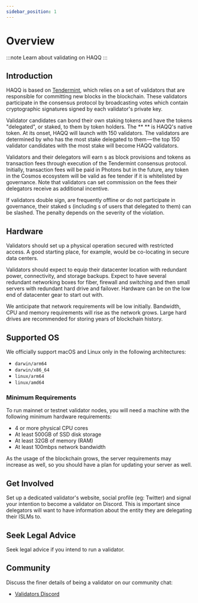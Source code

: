 ```yaml
---
sidebar_position: 1
---
```



# Overview

:::note Learn about validating on HAQQ
:::

## Introduction

HAQQ is based on [Tendermint](https://github.com/tendermint/tendermint/blob/master/docs/introduction/what-is-tendermint.md), which relies on a set of validators that are responsible for committing new blocks in the blockchain. These validators participate in the consensus protocol by broadcasting votes which contain cryptographic signatures signed by each validator's private key.

Validator candidates can bond their own staking tokens and have the tokens "delegated", or staked, to them by token holders. The ** <ProjectValue keyword="testnet_denom" /> ** is HAQQ's native token. At its onset, HAQQ will launch with 150 validators. The validators are determined by who has the most stake delegated to them — the top 150 validator candidates with the most stake will become HAQQ validators.

Validators and their delegators will earn <ProjectValue keyword="testnet_denom" />s as block provisions and tokens as transaction fees through execution of the Tendermint consensus protocol. Initially, transaction fees will be paid in Photons but in the future, any token in the Cosmos ecosystem will be valid as fee tender if it is whitelisted by governance. Note that validators can set commission on the fees their delegators receive as additional incentive.

If validators double sign, are frequently offline or do not participate in governance, their staked <ProjectValue keyword="testnet_denom" />s (including <ProjectValue keyword="testnet_denom" />s of users that delegated to them) can be slashed. The penalty depends on the severity of the violation.

## Hardware

Validators should set up a physical operation secured with restricted access. A good starting place, for example, would be co-locating in secure data centers.

Validators should expect to equip their datacenter location with redundant power, connectivity, and storage backups. Expect to have several redundant networking boxes for fiber, firewall and switching and then small servers with redundant hard drive and failover. Hardware can be on the low end of datacenter gear to start out with.

We anticipate that network requirements will be low initially. Bandwidth, CPU and memory requirements will rise as the network grows. Large hard drives are recommended for storing years of blockchain history.

## Supported OS
We officially support macOS and Linux only in the following architectures:

- ``darwin/arm64``
- ``darwin/x86_64``
- ``linux/arm64``
- ``linux/amd64``

### Minimum Requirements

To run mainnet or testnet validator nodes, you will need a machine with the following minimum hardware requirements:

* 4 or more physical CPU cores
* At least 500GB of SSD disk storage
* At least 32GB of memory (RAM)
* At least 100mbps network bandwidth

As the usage of the blockchain grows, the server requirements may increase as well, so you should have a plan for
updating your server as well.


## Get Involved

Set up a dedicated validator's website, social profile (eg: Twitter) and signal your intention to become a validator on Discord. This is important since delegators will want to have information about the entity they are delegating their ISLMs to.

## Seek Legal Advice

Seek legal advice if you intend to run a validator.

## Community

Discuss the finer details of being a validator on our community chat:

- [Validators Discord](https://discord.gg/aZMm8pekhZ)
